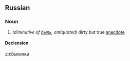 ==Russian==

===Noun===
{{ru-noun|были́чка|f-in}}

# ''(diminutive of [[быль]], antiquated)'' dirty but true [[anecdote]]

====Declension====
{{ru-noun-vel-а-1|быличк|были́чк|быличек|были́чек}}

[[zh:быличка]]